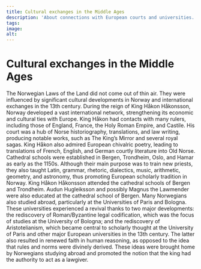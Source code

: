 ```yaml
---
title: Cultural exchanges in the Middle Ages
description: 'About connections with European courts and universities.'
tags:
image: 
alt: 
---
```



# Cultural exchanges in the Middle Ages

<Container stil="initial side">
    The Norwegian Laws of the Land did not come out of thin air. They were influenced by significant cultural developments in Norway and international exchanges in the 13th century. During the reign of King Håkon Håkonsson, Norway developed a vast international network, strengthening its economic and cultural ties with Europe. King Håkon had contacts with many rulers, including those of England, France, the Holy Roman Empire, and Castile. His court was a hub of Norse historiography, translations, and law writing, producing notable works, such as The King’s Mirror and several royal sagas. King Håkon also admired European chivalric poetry, leading to translations of French, English, and German courtly literature into Old Norse. Cathedral schools were established in Bergen, Trondheim, Oslo, and Hamar as early as the 1150s. Although their main purpose was to train new priests, they also taught Latin, grammar, rhetoric, dialectics, music, arithmetic, geometry, and astronomy, thus promoting European scholarly tradition in Norway. King Håkon Håkonsson attended the cathedral schools of Bergen and Trondheim. Audun Hugleiksson and possibly Magnus the Lawmender were also educated at the cathedral school of Bergen. Many Norwegians also studied abroad, particularly at the Universities of Paris and Bologna. These universities experienced a revival thanks to two major developments: the rediscovery of Roman/Byzantine legal codification, which was the focus of studies at the University of Bologna; and the rediscovery of Aristotelianism, which became central to scholarly thought at the University of Paris and other major European universities in the 13th century. The latter also resulted in renewed faith in human reasoning, as opposed to the idea that rules and norms were divinely derived. These ideas were brought home by Norwegians studying abroad and promoted the notion that the king had the authority to act as a lawgiver.
</Container>